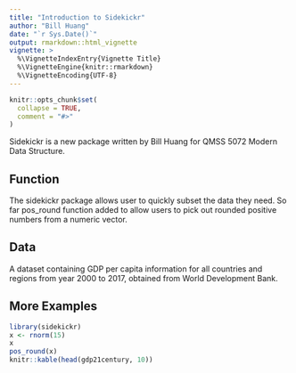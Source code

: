 ```yaml
---
title: "Introduction to Sidekickr"
author: "Bill Huang"
date: "`r Sys.Date()`"
output: rmarkdown::html_vignette
vignette: >
  %\VignetteIndexEntry{Vignette Title}
  %\VignetteEngine{knitr::rmarkdown}
  %\VignetteEncoding{UTF-8}
---
```


```r
knitr::opts_chunk$set(
  collapse = TRUE,
  comment = "#>"
)
```

Sidekickr is a new package written by Bill Huang for QMSS 5072 Modern Data Structure. 


## Function 
The sidekickr package allows user to quickly subset the data they need. So far pos_round function added to allow users to pick out rounded positive numbers from a numeric vector. 

## Data 

A dataset containing GDP per capita information for all countries and regions from year 2000 to 2017, obtained from World Development Bank. 

## More Examples

```r
library(sidekickr)
x <- rnorm(15)
x
pos_round(x)
knitr::kable(head(gdp21century, 10))
```

